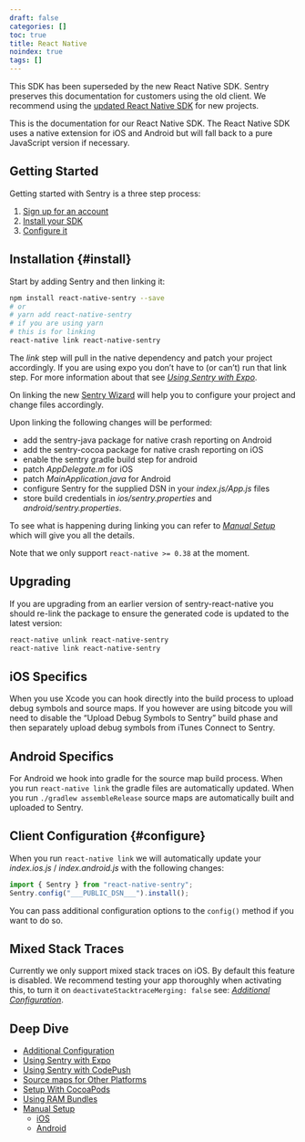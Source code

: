 ```yaml
---
draft: false
categories: []
toc: true
title: React Native
noindex: true
tags: []
---
```


<Alert level="warning" title="Note">

This SDK has been superseded by the new React Native SDK. Sentry preserves this documentation for customers using the old client. We recommend using the [updated React Native SDK](/platforms/react-native/) for new projects.

</Alert>

This is the documentation for our React Native SDK. The React Native SDK uses a native extension for iOS and Android but will fall back to a pure JavaScript version if necessary.

## Getting Started

Getting started with Sentry is a three step process:

1.  [Sign up for an account](https://sentry.io/signup/)
2.  [Install your SDK](#install)
3.  [Configure it](#configure)

## Installation {#install}

Start by adding Sentry and then linking it:

```bash
npm install react-native-sentry --save
# or
# yarn add react-native-sentry
# if you are using yarn
# this is for linking
react-native link react-native-sentry
```

The _link_ step will pull in the native dependency and patch your project accordingly. If you are using expo you don’t have to (or can’t) run that link step. For more information about that see [_Using Sentry with Expo_](/clients/react-native/expo/).

On linking the new [Sentry Wizard](https://github.com/getsentry/sentry-wizard) will help you to configure your project and change files accordingly.

Upon linking the following changes will be performed:

- add the sentry-java package for native crash reporting on Android
- add the sentry-cocoa package for native crash reporting on iOS
- enable the sentry gradle build step for android
- patch _AppDelegate.m_ for iOS
- patch _MainApplication.java_ for Android
- configure Sentry for the supplied DSN in your _index.js/App.js_ files
- store build credentials in _ios/sentry.properties_ and _android/sentry.properties_.

To see what is happening during linking you can refer to [_Manual Setup_](/clients/react-native/manual-setup/) which will give you all the details.

Note that we only support `react-native >= 0.38` at the moment.

## Upgrading

If you are upgrading from an earlier version of sentry-react-native you should re-link the package to ensure the generated code is updated to the latest version:

```bash
react-native unlink react-native-sentry
react-native link react-native-sentry
```

## iOS Specifics

When you use Xcode you can hook directly into the build process to upload debug symbols and source maps. If you however are using bitcode you will need to disable the “Upload Debug Symbols to Sentry” build phase and then separately upload debug symbols from iTunes Connect to Sentry.

## Android Specifics

For Android we hook into gradle for the source map build process. When you run `react-native link` the gradle files are automatically updated. When you run `./gradlew assembleRelease` source maps are automatically built and uploaded to Sentry.

## Client Configuration {#configure}

When you run `react-native link` we will automatically update your _index.ios.js_ / _index.android.js_ with the following changes:

```javascript
import { Sentry } from "react-native-sentry";
Sentry.config("___PUBLIC_DSN___").install();
```

You can pass additional configuration options to the `config()` method if you want to do so.

<!-- TODO-ADD-VERIFICATION-EXAMPLE -->

## Mixed Stack Traces

Currently we only support mixed stack traces on iOS. By default this feature is disabled. We recommend testing your app thoroughly when activating this, to turn it on `deactivateStacktraceMerging: false` see: [_Additional Configuration_](/clients/react-native/config/).

## Deep Dive

- [Additional Configuration](/clients/react-native/config/)
- [Using Sentry with Expo](/clients/react-native/expo/)
- [Using Sentry with CodePush](/clients/react-native/codepush/)
- [Source maps for Other Platforms](/clients/react-native/sourcemaps/)
- [Setup With CocoaPods](/clients/react-native/cocoapods/)
- [Using RAM Bundles](/clients/react-native/ram-bundles/)
- [Manual Setup](/clients/react-native/manual-setup/)
  - [iOS](/clients/react-native/manual-setup/#ios)
  - [Android](/clients/react-native/manual-setup/#android)
